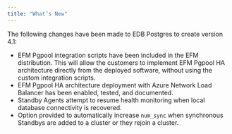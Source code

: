 ```yaml
---
title: "What’s New"
---
```


<div id="whats_new" class="registered_link"></div>


The following changes have been made to EDB Postgres to create version 4.1:

-   EFM Pgpool integration scripts have been included in the EFM distribution. This will allow the customers to implement EFM Pgpool HA architecture directly from the deployed software, without using the custom integration scripts.
-   EFM Pgpool HA architecture deployment with Azure Network Load Balancer has been enabled, tested, and documented.
-   Standby Agents attempt to resume health monitoring when local database connectivity is recovered.
-   Option provided to automatically increase `num_sync` when synchronous Standbys are added to a cluster or they rejoin a cluster.
